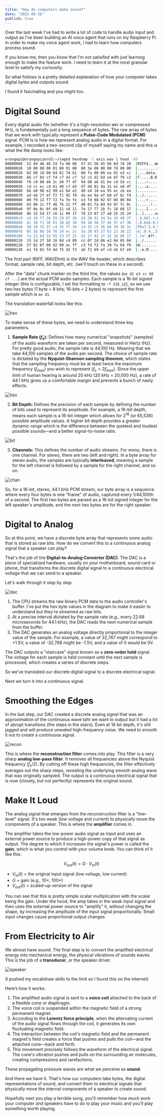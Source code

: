 ```yaml
---
title: "How do computers make sound?"
date: "2025-09-26"
publish: true
---
```


Over the last week I've had to write a lot of code to handle audio input and output as I've been building an AI voice agent that runs on my Raspberry Pi. In order to make my voice agent work, I had to learn how computers process sound.

If you know me, then you know that I'm not satisifed with just learning enough to make the feature work. I need to learn it at the most granular level to satisfy my curiousity.

So what follows is a pretty detailed explanation of how your computer takes digital bytes and outputs sound.

I found it fascinating and you might too.

# Digital Sound

Every digital audio file (whether it's a high-resolution `WAV` or compressed `MP3`), is fundamentally just a long sequence of bytes. The raw array of bytes that we work with typically represent a **Pulse-Code Modulated (PCM)** signal. PCM is is how we represent analog audio in a digital format. For example, I recorded a two-second clip of myself saying my name and this is what the file dump looks like:

```bash
orangepi@orangepizero3:~/sage$ hexdump -C evis.wav | head -50
00000000  52 49 46 46 24 fa 00 00  57 41 56 45 66 6d 74 20  |RIFF$...WAVEfmt |
00000010  10 00 00 00 01 00 01 00  80 3e 00 00 00 7d 00 00  |.........>...}..|
00000020  02 00 10 00 64 61 74 61  00 fa 00 00 ee d1 e3 cc  |....data........|
00000030  66 cf 03 cf f4 c7 42 c7  52 c5 d2 bd e4 bf f9 c2  |f.....B.R.......|
00000040  f6 c9 08 d4 3c d4 f7 d7  94 d8 a6 d1 be cd 54 cc  |....<.........T.|
00000050  cd cc ec cd 61 d0 c7 d3  df d4 81 da 31 e1 a4 df  |....a.......1...|
00000060  bb e0 98 e2 99 e1 bd e2  d8 e4 18 ea 95 ec cb ea  |................|
00000070  ad eb 2f ef f2 f1 92 f0  de ee 9a ef b8 ef 6c f4  |../...........l.|
00000080  00 f9 12 f7 72 fa fe fe  e3 fd 08 02 87 04 86 04  |....r...........|
00000090  03 06 1c ff d6 fb 21 ff  d0 01 7a 04 93 07 fc 0c  |......!...z.....|
000000a0  9f 0e 8c 0f 49 11 c8 11  7e 17 77 1b fc 18 68 17  |....I...~.w...h.|
000000b0  8b 15 5d 17 c6 1c 09 1f  78 23 07 27 a8 25 25 24  |..].....x#.'.%%$|
000000c0  a3 24 f7 26 55 29 87 2b  d3 30 92 34 5a 34 48 37  |.$.&U).+.0.4Z4H7|
000000d0  dc 38 f1 36 61 38 d2 39  94 38 58 37 4e 37 e7 38  |.8.6a8.9.8X7N7.8|
000000e0  50 39 75 37 c4 35 f7 34  1d 35 c5 36 bb 39 10 3c  |P9u7.5.4.5.6.9.<|
000000f0  65 3b 0b 39 f6 34 ec 2c  5a 28 03 27 63 23 30 22  |e;.9.4.,Z(.'c#0"|
00000100  fa 21 6d 22 91 23 37 21  d1 1f 42 1f 32 1b 86 17  |.!m".#7!..B.2...|
00000110  15 14 2f 10 16 0d c4 09  cc 07 2d 06 e2 04 65 04  |../.......-...e.|
00000120  57 02 8f 00 92 00 ac ff  c3 fd f2 fa 39 fa 64 f9  |W...........9.d.|
00000130  e1 f4 65 f4 4d f5 d3 f3  a6 f2 69 ef cd eb b7 e9  |..e.M.....i.....|
```

The first part (RIFF, WAVEfmt) is the WAV file header, which describes format, sample rate, bit depth, etc. (we'll touch on these in a second).

After the "data" chunk marker on the third line, the values (`ee d1 e3 cc 66 cf ...`) are the actual PCM audio samples. Each sample is a 16-bit signed integer (this is configurable, I set the formatting to `-f S16_LE`), so we use two hex bytes (1 byte = 8 bits; 16-bits = 2 bytes) to represent the first sample which is `ee d1`.

The translation waterfall looks like this:

![hex](/hex.png)

To make sense of these bytes, we need to understand three key parameters.

1. **Sample Rate ($f_s$):** Defines how many numerical "snapshots" (samples) of the audio waveform are taken per second, measured in Hertz (Hz). For pretty good audio, the sample rate is 44,100 Hz. Meaning that we take 44,100 samples of the audio per second. The choice of sample rate is dictated by the **Nyquist-Shannon sampling theorem**, which states that the sampling frequency must be at least twice the maximum frequency ($f_{max}$) you wish to represent ($f_s > 2f_{max}$). Since the upper limit of human hearing is around 20 kHz (20 kHz = 20,000 Hz), a rate of 44.1 kHz gives us a comfortable margin and prevents a bunch of nasty effects.

![hex](/sam.png)

2. **Bit Depth:** Defines the precision of each sample by defining the number of bits used to represent its amplitude. For example, a 16-bit depth, means each sample is a 16-bit integer which allows for $2^{16}$ (or 65,536) possible amplitude values. A higher bit depth provides a greater dynamic range which is the difference between the quietest and loudest possible sounds—and a better signal-to-noise ratio.

![bit](/bit.png)

3. **Channels:** This defines the number of audio streams. For mono, there is one channel. For stereo, there are two (left and right). In a byte array for stereo audio, the samples are typically **interleaved**, meaning a sample for the left channel is followed by a sample for the right channel, and so on.

![chan](/channel.png)

So, for a 16-bit, stereo, 44.1 kHz PCM stream, our byte array is a sequence where every four bytes is one "frame" of audio, captured every 1/44,100th of a second. The first two bytes are parsed as a 16-bit signed integer for the left speaker's amplitude, and the next two bytes are for the right speaker.

# Digital to Analog

So at this point, we have a discrete byte array that represents some audio that is stored as raw bits. How do we convert this to a continuous analog signal that a speaker can play?

That's the job of the **Digital-to-Analog Converter (DAC)**. The DAC is a piece of specialized hardware, usually on your motherboard, sound card or phone, that transforms the discrete digital signal to a continuous electrical voltage that we can send to a speaker.

Let's walk through it step by step.

![dac](/dac.png)

1.  The CPU streams the raw binary PCM data to the audio controller's buffer. I've put the hex byte values in the diagram to make it easier to understand but they're streamed as raw bits.
2.  At a precise interval dictated by the sample rate (e.g., every 22.68 microseconds for 44.1 kHz), the DAC reads the next numerical sample from the buffer.
3.  The DAC generates an analog voltage directly proportional to the integer value of the sample. For example, a value of 32,767 might correspond to +1.5V, a value of -32,768 might be -1.5V, and a value of 0 would be 0V.

The DAC outputs a "staircase" signal known as a **zero-order hold** signal. The voltage for each sample is held constant until the next sample is processed, which creates a series of discrete steps.

So we've translated our discrete digital signal to a discrete electrical signal.

Next we turn it into a continuous signal.

# Smoothing the Edges

In the last step, our DAC created a discrete analog signal that was an approximation of the continuous wave taht we want to output but it had a lot of abrupt transitions (the steps in the stairs). Even at 16 bit depth, it's still jagged and will produce unwated high-frequency noise. We need to smooth it out to create a continuous signal.

![recon](/recon.png)

This is where the **reconstruction filter** comes into play. This filter is a very sharp **analog low-pass filter**. It removes all frequencies above the Nyquist frequency ($f_s/2$). By cutting off these high frequencies, the filter effectively averages out the sharp steps, revealing the underlying smooth analog wave that was originally sampled. The output is a continuous electrical signal that is now (closely, but not perfectly) represents the original sound.

# Make It Loud

The analog signal that emerges from the reconstruction filter is a "line-level" signal. It's too weak (low voltage and current) to physically move the components of a speaker. This is where the **amplifier** comes in.

The amplifier takes the low-power audio signal as input and uses an external power source to produce a high-power copy of that signal as output. The degree to which it increases the signal's power is called the **gain**, which is what you control with your volume knob. You can think of it like this:

$$
V_\text{out}(t) = G \cdot V_\text{in}(t)
$$

- $V_\text{in}(t)$ = the original input signal (low voltage, low current)
- $G$ = gain (e.g., 10×, 100×)
- $V_\text{out}(t)$ = scaled-up version of the signal

You can see that this is pretty simple scalar multiplication with the scalar being the gain. Under the hood, the amp takes in the weak input signal and then uses the external power source to "amplify" it, without changing the shape, by increasing the amplitude of the input signal proportionally. Small input changes cause proportional output changes

# From Electricity to Air

We almost have sound. The final step is to convert the amplified electrical energy into mechanical energy, the physical vibrations of sounds waves. This is the job of a **transducer**, or the speaker driver.

![speaker](/speaker.png)

(I pushed my excalidraw skills to the limit so I found this on the internet)

Here’s how it works:

1.  The amplified audio signal is sent to a **voice coil** attached to the back of a flexible cone or diaphragm.
2.  The voice coil is suspended within the magnetic field of a strong permanent magnet.
3.  According to the **Lorentz force principle**, when the alternating current of the audio signal flows through the coil, it generates its own fluctuating magnetic field.
4.  The interaction between the coil's magnetic field and the permanent magnet's field creates a force that pushes and pulls the coil—and the attached cone—back and forth.
5.  This movement precisely follows the waveform of the electrical signal. The cone's vibration pushes and pulls on the surrounding air molecules, creating compressions and rarefactions.

These propagating pressure waves are what we perceive as **sound**.

And there we have it. That's how our computers take bytes, the digital representations of sound, and convert them to electrical signals that physically move the internal components of a speaker to create sound.

Hopefully next you play a terrible song, you'll remember how much work your computer and speakers have to do to play your music and you'll play something worth playing.
